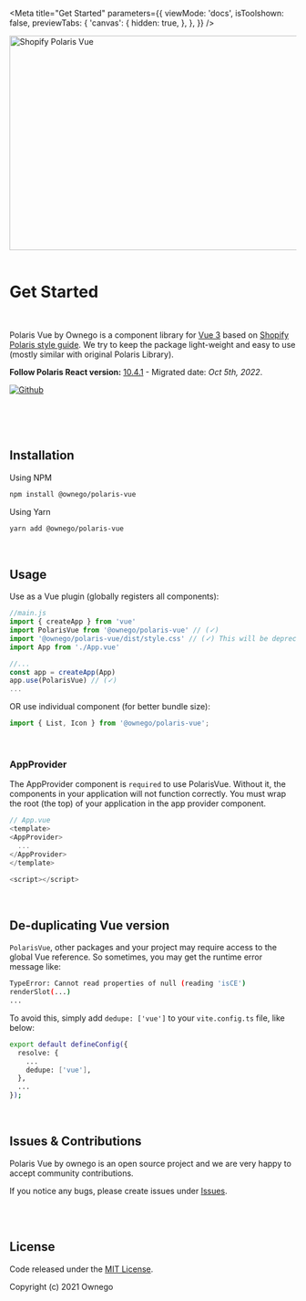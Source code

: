 
<Meta
  title="Get Started"
  parameters={{
    viewMode: 'docs',
    isToolshown: false,
    previewTabs: {
      'canvas': {
        hidden: true,
      },
    },
  }}
/>

<img src="https://github.com/ownego/polaris-vue/blob/master/public/images/banner.jpg?raw=true" alt="Shopify Polaris Vue" width="1000" height="376" />

<br/>
<br/>

# Get Started

<br/>

Polaris Vue by Ownego is a component library for [Vue 3](https://vuejs.org/) based on [Shopify Polaris style guide](https://polaris.shopify.com/). We try to keep the package light-weight and easy to use (mostly similar with original Polaris Library).

**Follow Polaris React version:** [10.4.1](https://github.com/Shopify/polaris/releases/tag/%40shopify%2Fpolaris%4010.4.1) - Migrated date: *Oct 5th, 2022*.

<a href="https://github.com/ownego/polaris-vue"><img src="https://img.shields.io/badge/github-%23121011.svg?style=for-the-badge&logo=github&logoColor=white" alt="Github"/></a>

<br/>
<br/>
<br/>

## Installation

Using NPM

```bash
npm install @ownego/polaris-vue
```

Using Yarn

```bash
yarn add @ownego/polaris-vue
```

<br/>

## Usage

Use as a Vue plugin (globally registers all components):

```js
//main.js
import { createApp } from 'vue'
import PolarisVue from '@ownego/polaris-vue' // (✓)
import '@ownego/polaris-vue/dist/style.css' // (✓) This will be deprecated in the future, right after Vue 3 supports css injections.
import App from './App.vue'

//...
const app = createApp(App)
app.use(PolarisVue) // (✓)
...
```

OR use individual component (for better bundle size):

```js
import { List, Icon } from '@ownego/polaris-vue';
```

<br/>

### **AppProvider**
The AppProvider component is `required` to use PolarisVue. Without it, the components in your application will not function correctly. You must wrap the root (the top) of your application in the app provider component.

```javascript
// App.vue
<template>
<AppProvider>
  ...
</AppProvider>
</template>

<script></script>
```

<br/>

## De-duplicating Vue version

`PolarisVue`, other packages and your project may require access to the global Vue reference. So sometimes, you may get the runtime error message like:

```bash
TypeError: Cannot read properties of null (reading 'isCE')
renderSlot(...)
...
```

To avoid this, simply add `dedupe: ['vue']` to your `vite.config.ts` file, like below:

```bash
export default defineConfig({
  resolve: {
    ...
    dedupe: ['vue'],
  },
  ...
});
```

<br/>

## Issues & Contributions

Polaris Vue by ownego is an open source project and we are very happy to accept community contributions.

If you notice any bugs, please create issues under [Issues](https://github.com/ownego/polaris-vue/issues).

<br/>
<br/>

## License

Code released under the  [MIT License](https://github.com/ownego/polaris-vue/LICENSE).

Copyright (c) 2021 Ownego
